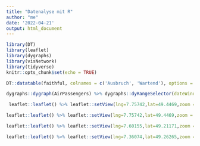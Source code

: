 ```yaml
---
title: "Datenalyse mit R"
author: "me"
date: '2022-04-21'
output: html_document
---
```


```r
library(DT)
library(leaflet)
library(dygraphs)
library(visNetwork)
library(tidyverse)
knitr::opts_chunk$set(echo = TRUE)
```


```r
DT::datatable(faithful, colnames = c('Ausbruch', 'Wartend'), options = list(order = list(list(2, 'desc'))))

```

```r
dygraphs::dygraph(AirPassengers) %>% dygraphs::dyRangeSelector(dateWindow = c("1952-01-01", "1958-12-31"))
```

```r
 leaflet::leaflet() %>% leaflet::setView(lng=7.75742,lat=49.4469,zoom = 10 )%>% leaflet::addTiles() %>% leaflet::addMarkers(lng=7.75742,lat=49.4469) %>% leaflet::addMarkers(lng=7.60155,lat=49.21171) %>% leaflet::addMarkers(lng=7.36074,lat=49.26265)

```

```r
leaflet::leaflet() %>% leaflet::setView(lng=7.75742,lat=49.4469,zoom = 15 )%>% leaflet::addTiles() %>% leaflet::addMarkers(lng=7.75742,lat=49.4469)
```

```r
leaflet::leaflet() %>% leaflet::setView(lng=7.60155,lat=49.21171,zoom = 15 )%>% leaflet::addTiles() %>% leaflet::addMarkers(lng=7.60155,lat=49.21171)
```

```r
leaflet::leaflet() %>% leaflet::setView(lng=7.36074,lat=49.26265,zoom = 15 )%>% leaflet::addTiles() %>% leaflet::addMarkers(lng=7.36074,lat=49.26265)
```